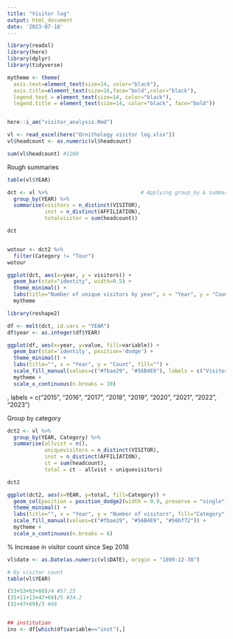 ```yaml
---
title: "Visitor log"
output: html_document
date: '2023-07-18'
---
```


```r
library(readxl)
library(here)
library(dplyr)
library(tidyverse)

mytheme <- theme(   
  axis.text=element_text(size=14, color="black"),
  axis.title=element_text(size=16,face="bold",color="black"),
  legend.text = element_text(size=14, color="black"),
  legend.title = element_text(size=14, color="black", face="bold"))


here::i_am("visitor_analysis.Rmd")

vl <- read_excel(here("Ornithology visitor log.xlsx"))
vl$headcount <- as.numeric(vl$headcount)

sum(vl$headcount) #1208
```

Rough summaries

```r
table(vl$YEAR)
```

```r
dct <- vl %>%                              # Applying group_by & summarise
  group_by(YEAR) %>%
  summarise(visitors = n_distinct(VISITOR),
            inst = n_distinct(AFFILIATION),
            totalvisitor = sum(headcount))

dct


wotour <- dct2 %>% 
  filter(Category != "Tour")
wotour
```


```r
ggplot(dct, aes(x=year, y = visitors)) +
  geom_bar(stat="identity", width=0.5) +
  theme_minimal() +
  labs(title="Number of unique visitors by year", x = "Year", y = "Count") +
  mytheme 
```


```r
library(reshape2)

df <- melt(dct, id.vars = "YEAR")
df$year <- as.integer(df$YEAR)

ggplot(df, aes(x=year, y=value, fill=variable)) +
  geom_bar(stat='identity', position='dodge') +
  theme_minimal() +
  labs(title="", x = "Year", y = "Count", fill="") +
  scale_fill_manual(values=c("#fbae29", "#56B4E9"), labels = c("Visitors", "Institutions")) +
  mytheme +
  scale_x_continuous(n.breaks = 10)
```

, labels = c("2015", "2016", "2017", "2018", "2019", "2020", "2021", "2022", "2023")

Group by category

```r
dct2 <- vl %>%                              
  group_by(YEAR, Category) %>%
  summarise(allvist = n(),
            uniquevisitors = n_distinct(VISITOR),
            inst = n_distinct(AFFILIATION),
            ct = sum(headcount),
            total = ct - allvist + uniquevisitors)

dct2


```

```r
ggplot(dct2, aes(x=YEAR, y=total, fill=Category)) +
  geom_col(position = position_dodge2(width = 0.9, preserve = "single")) + 
  theme_minimal() +
  labs(title="", x = "Year", y = "Number of visitors", fill="Category") +
  scale_fill_manual(values=c("#fbae29", "#56B4E9", "#56bf72")) +
  mytheme +
  scale_x_continuous(n.breaks = 8)
```

% Increase in visitor count since Sep 2018

```r
vl$date <- as.Date(as.numeric(vl$DATE), origin = "1899-12-30")

# by visitor count
table(vl$YEAR)

(53+53+63+60)/4 #57.25
(31+11+13+47+69)/5 #34.2
(31+47+69)/3 #49


## institution
ins <- df[which(df$variable=="inst"),]

```



